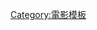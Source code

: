 {{Navbox
|bodyclass=hlist

|name=Beverly Hills Cop
|title=-{zh:比佛利山警探;zh-hans:比佛利山警探;zh-hant:比佛利山警探;zh-hk:妙探出差;zh-mo:妙探出差;zh-tw:比佛利山超級警探;}-系列
|list1=
*[[比佛利山警探|-{zh:比佛利山警探;zh-hans:比佛利山警探;zh-hant:比佛利山警探;zh-hk:妙探出差;zh-mo:妙探出差;zh-tw:比佛利山超級警探;}-（1984年）]]
*[[比佛利山警探2|-{zh:比佛利山警探2;zh-hans:比佛利山警探2;zh-hant:比佛利山警探2;zh-hk:妙探出差2;zh-mo:妙探出差2;zh-tw:比佛利山超級警探2：轟天雷;}-（1987年）]]
*[[比佛利山警探3|-{zh:比佛利山警探3;zh-hans:比佛利山警探3;zh-hant:比佛利山警探3;zh-hk:妙探出差3;zh-mo:妙探出差3;zh-tw:比佛利山超級警探3：霹靂炮;}-（1994年）]]
}}<noinclude>
[[Category:電影模板]]
</noinclude>